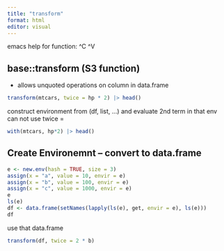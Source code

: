 ```yaml
---
title: "transform"
format: html
editor: visual
---
```


\footnotesize

emacs help for function:   ^C ^V

## base::transform (S3 function)
  -   allows unquoted operations on column in data.frame
```r
transform(mtcars, twice = hp * 2) |> head()
```


construct environment from <data> (df, list, ...) and evaluate 2nd term in that env
can not use twice = 
```r
with(mtcars, hp*2) |> head()
```
##   Create Environemnt -- convert to data.frame
```r
e <- new.env(hash = TRUE, size = 3)
assign(x = "a", value = 10, envir = e)
assign(x = "b", value = 100, envir = e)
assign(x = "c", value = 1000, envir = e)
e
ls(e)
df <- data.frame(setNames(lapply(ls(e), get, envir = e), ls(e)))
df
```
use that data.frame
```r
transform(df, twice = 2 * b)
```


